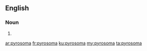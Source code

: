 ==English==

===Noun===
{{head|en}}

# {{plural of|pyrosome}}

[[ar:pyrosoma]]
[[fr:pyrosoma]]
[[ku:pyrosoma]]
[[my:pyrosoma]]
[[ta:pyrosoma]]
